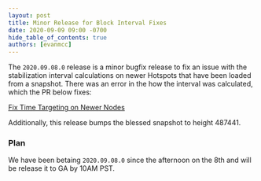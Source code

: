 ```yaml
---
layout: post
title: Minor Release for Block Interval Fixes
date: 2020-09-09 09:00 -0700
hide_table_of_contents: true
authors: [evanmcc]
---
```


The `2020.09.08.0` release is a minor bugfix release to fix an issue with the stabilization interval
calculations on newer Hotspots that have been loaded from a snapshot. There was an error in the how
the interval was calculated, which the PR below fixes:

<!--truncate-->

[Fix Time Targeting on Newer Nodes](https://github.com/helium/miner/pull/505)

Additionally, this release bumps the blessed snapshot to height 487441.

### Plan

We have been betaing `2020.09.08.0` since the afternoon on the 8th and will be release it to GA by
10AM PST.
